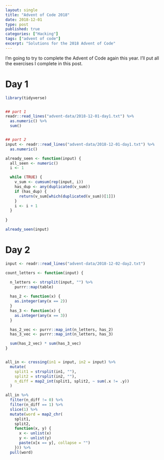 ```yaml
---
layout: single
title: "Advent of Code 2018"
date: 2018-12-01
type: post
published: true
categories: ["Hacking"]
tags: ["advent of code"]
excerpt: "Solutions for the 2018 Advent of Code"
---
```


I'm going to try to complete the Advent of Code again this year. I'll put all the exercises I complete in this post.

# Day 1

```r
library(tidyverse)


## part 1
readr::read_lines("advent-data/2018-12-01-day1.txt") %>%
  as.numeric() %>%
  sum()


## part 2
input <- readr::read_lines("advent-data/2018-12-01-day1.txt") %>%
  as.numeric()

already_seen <- function(input) {
  all_seen <- numeric()
  i <- 1

  while (TRUE) {
    v_sum <- cumsum(rep(input, i))
    has_dup <- any(duplicated(v_sum))
    if (has_dup) {
      return(v_sum[which(duplicated(v_sum))[1]])
    }
    i <- i + 1
  }
  
}

already_seen(input)
```

# Day 2

```r
input <- readr::read_lines("advent-data/2018-12-02-day2.txt") 

count_letters <- function(input) {

  n_letters <- strsplit(input, "") %>%
    purrr::map(table)
  
  has_2 <- function(x) {
    as.integer(any(x == 2))
  }
  has_3 <- function(x) {
    as.integer(any(x == 3))
  }

  has_2_vec <- purrr::map_int(n_letters, has_2)
  has_3_vec <- purrr::map_int(n_letters, has_3)

  sum(has_2_vec) * sum(has_3_vec)
}


all_in <- crossing(in1 = input, in2 = input) %>%
  mutate(
    split1 = strsplit(in1, ""),
    split2 = strsplit(in2, ""),     
    n_diff = map2_int(split1, split2, ~ sum(.x != .y))    
  )

all_in %>%
  filter(n_diff != 0) %>%  
  filter(n_diff == 1) %>%
  slice(1) %>%
  mutate(word = map2_chr(
    split1,
    split2,
    function(x, y) {
      x <- unlist(x)
      y <- unlist(y)
      paste(x[x == y], collapse = "")
    })) %>%
  pull(word)
```
